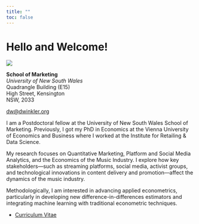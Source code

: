 ```yaml
---
title: ""
toc: false
---
```


# Hello and Welcome!

::: {.flex-container}
::: {.flex-item}

![](assets/head.jpeg)

**School of Marketing** <br>
*University of New South Wales* <br>
Quadrangle Building (E15) <br>
High Street, Kensington <br>
NSW, 2033

[dw@dwinkler.org](mailto:dw@dwinkler.org)

:::

::: {.flex-item}

I am a Postdoctoral fellow at the University of New South Wales School of Marketing. Previously, I got my PhD in Economics at the Vienna University of Economics and Business where I worked at the Institute for Retailing & Data Science.
<br>

My research focuses on Quantitative Marketing, Platform and Social Media Analytics, and the Economics of the Music Industry. I explore how key stakeholders—such as streaming platforms, social media, activist groups, and technological innovations in content delivery and promotion—affect the dynamics of the music industry.
<br>

Methodologically, I am interested in advancing applied econometrics, particularly in developing new difference-in-differences estimators and integrating machine learning with traditional econometric techniques.

* [Curriculum Vitae](./files/CV_Winkler.pdf)

:::
:::
